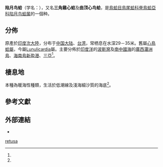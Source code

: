 {{Speciesbox
| taxon = Lunulicardia retusa
| authority = (Linnaeus, 1758)
| synonyms_refs = {{r|WoRMS_381517}}
| synonyms =
* ''[[Cardium|Cardium]] retusum'' {{small|Linnaeus, 1767}}（原來組合）
* ''Cardium subretusum'' G. B. Sowerby II, 1834 (synonym)
* ''[[Fragum|Fragum]] (Lunulicardia) retusum'' (Linnaeus, 1767)
* ''Fragum retusum'' (Linnaeus, 1767)
* ''[[Hemicardium|Hemicardium]] retusum'' (Linnaeus, 1767)
** ''[[Corculum|Corculum]] retusum'' (Linnaeus, 1767){{r|WoRMS_204905|shell_7348}}
* ''Lunulicardia retusa retusa'' (Linnaeus, 1767) (alternate representation)
* ''Lunulicardia subretusa'' Sowerby
}}

'''陷月鸟蛤'''（学名：''{{lang|la|Lunulicardia retusa}}''），又名'''三角雞心蛤'''及'''曲顶心鸟蛤'''{{r |shell_2465}}，是[[鳥蛤目|鳥蛤目]][[鳥尾蛤科|鳥尾蛤科]][[脊鳥蛤亞科|脊鳥蛤亞科]][[陷月鸟蛤属|陷月鸟蛤属]]的一個种{{r|Xu 2012}}。

==分佈==
原產於[[印度次大陸|印度次大陸]]{{r|WoRMS_381517}}，分布于[[中国大陆|中国大陆]]、[[台湾|台湾]]，常栖息在水深29－35米{{r|shell_2465}}。舊屬[[心鳥蛤屬|心鳥蛤屬]]{{r|shell_7348}}，今屬[[Lunulicardia|Lunulicardia]]屬{{r|WoRMS_381517}}。主要分佈於[[印度洋|印度洋]]的[[波斯灣|波斯灣]]及[[南中國海|南中國海]]的[[廣西|廣西]][[潿洲島|潿洲島]]、[[海南島|海南島]][[新盈港|新盈港]]、[[三亞|三亞]]<ref name="shell_7348"/>。

==棲息地==
本種為暖海性種類，生活於低潮線及淺海細沙質的海底<ref name="shell_7348"/>。

==參考文獻==
{{reflist |refs=
<ref name="shell_2465">{{cite web
|url=http://shell.sinica.edu.tw/chinese/shellbase_detail.php?science_no=2465
|title=国际贝库：陷月鸟蛤|publisher=台湾贝类资料库|accessdate=2009-08-11}}</ref>
<ref name="shell_7348">{{cite web |url=http://shell.sinica.edu.tw/chinese/shellbase_detail.php?science_no=7348
|title=国际贝库：曲顶心鸟蛤|publisher=台湾贝类资料库|accessdate=2009-08-11 |language=zh-hant }}</ref>
<ref name="WoRMS_204905">{{WoRMS |id=204905 |title=''Hemicardium''
|accessdate=2017-12-06 }}</ref>
<ref name="WoRMS_381517">{{WoRMS 
|id=381517 |title=''Lunulicardia retusa'' <small>(Linnaeus, 1767)</small>
|accessdate=2014-12-08 }}</ref>
<ref name="Xu 2012">{{徐鳳山2012 |chapter=七、鳥蛤科 |accessdate=2017-12-06 }}</ref>
}}

==外部連結==
* 
{{Mollusc-stub}}
{{taxonbar}}
[[Category:陷月鸟蛤属|retusa]]